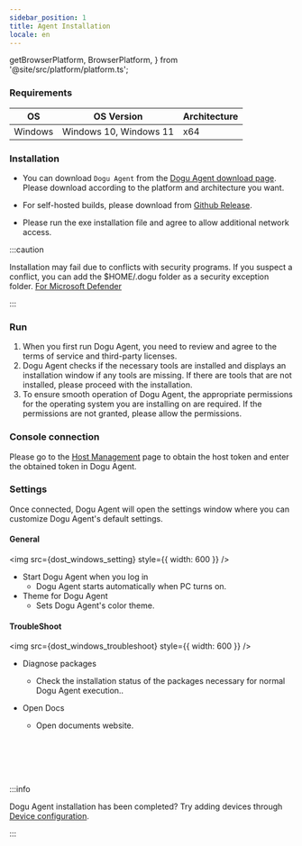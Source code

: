 ```yaml
---
sidebar_position: 1
title: Agent Installation
locale: en
---
```


  getBrowserPlatform,
  BrowserPlatform,
} from '@site/src/platform/platform.ts';

### Requirements

| OS      | OS Version             | Architecture |
| ------- | ---------------------- | ------------ |
| Windows | Windows 10, Windows 11 | x64          |

### Installation

<Tabs groupId="service" defaultValue="cloud" queryString>
<TabItem value="cloud" label="Cloud" default>

- You can download `Dogu Agent` from the [Dogu Agent download page](https://dogutech.io/downloads/dogu-agent). Please download according to the platform and architecture you want.

</TabItem>
<TabItem value="self-hosted" label="Self-Hosted">

- For self-hosted builds, please download from [Github Release](https://github.com/dogu-team/dogu/releases).

</TabItem>
</Tabs>

- Please run the exe installation file and agree to allow additional
  network access.

:::caution

Installation may fail due to conflicts with security programs. If you suspect a conflict, you can add the $HOME/.dogu folder as a security exception folder.
[For Microsoft Defender](https://support.microsoft.com/en-us/windows/add-an-exclusion-to-windows-security-811816c0-4dfd-af4a-47e4-c301afe13b26)

:::

### Run

1. When you first run Dogu Agent, you need to review and agree to the terms of service and third-party licenses.
2. Dogu Agent checks if the necessary tools are installed and displays an installation window if any tools are missing. If there are tools that are not installed, please proceed with the installation.
3. To ensure smooth operation of Dogu Agent, the appropriate permissions for the operating system you are installing on are required. If the permissions are not granted, please allow the permissions.

### Console connection

Please go to the [Host Management](/management/organization/device-farm/host-management) page to obtain the host token and enter the obtained token in Dogu Agent.

### Settings

Once connected, Dogu Agent will open the settings window where you can customize Dogu Agent's default settings.

#### General

<img src={dost_windows_setting} style={{ width: 600 }} />

- Start Dogu Agent when you log in
  - Dogu Agent starts automatically when PC turns on.
- Theme for Dogu Agent
  - Sets Dogu Agent's color theme.

#### TroubleShoot

<img src={dost_windows_troubleshoot} style={{ width: 600 }} />

- Diagnose packages
  - Check the installation status of the packages necessary for normal
    Dogu Agent execution..
- Open Docs

  - Open documents website.

<br></br>
<br></br>

:::info

Dogu Agent installation has been completed? Try adding devices through [Device configuration](/device-farm/device/settings).

:::
